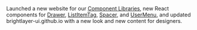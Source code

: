Launched a new website for our [Component Libraries](https://brightlayer-ui-components.github.io), new React components for [Drawer](https://brightlayer-ui-components.github.io/react/?path=/info/components-drawer--get-read-me-story), [ListItemTag](https://brightlayer-ui-components.github.io/react/?path=/info/components-list-item-tag--get-read-me-story), [Spacer](https://brightlayer-ui-components.github.io/react/?path=/info/components-spacer--get-read-me-story), and
[UserMenu](https://brightlayer-ui-components.github.io/react/?path=/info/components-user-menu--get-read-me-story), and updated brightlayer-ui.github.io with a new look and new content for designers.
